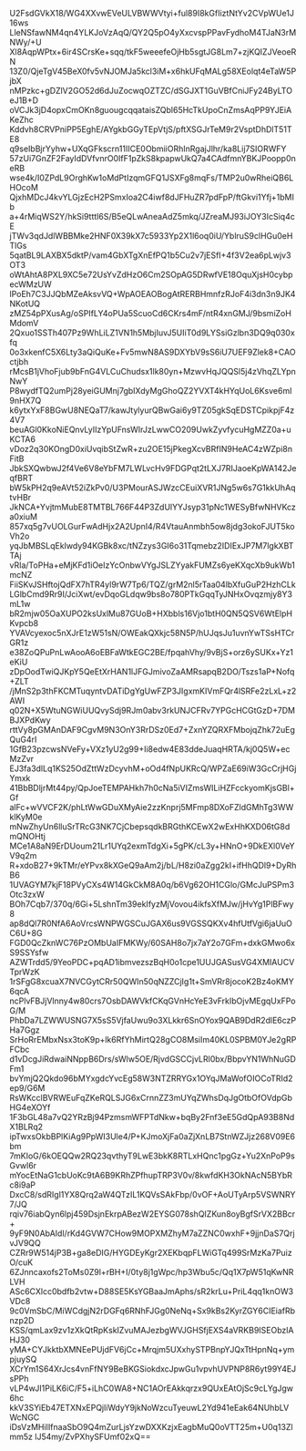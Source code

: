 U2FsdGVkX18/WG4XXvwEVeULVBWWVtyi+ful89I8kGfIiztNtYv2CVpWUe1J16ws
LleNSfawNM4qn4YLKJoVzAqQ/QY2Q5pO4yXxcvspPPavFydhoM4TJaN3rMNWy/+U
Xl8AqpWPtx+6ir4SCrsKe+sqq/tkF5weeefeOjHb5sgtJG8Lm7+zjKQIZJVeoeRN
13Z0/QjeTgV45BeX0fv5vNJOMJa5kcl3iM+x6hkUFqMALg58XEolqt4eTaW5PjbX
nMPzkc+gDZlV2GO52d6dJuZocwqOZTZC/dSGJXT1GuVBfCniJFy24ByLTOeJ1B+D
oVCJk3jD4opxCmOKn8guougcqqataisZQbl65HcTkUpoCnZmsAqPP9YJEiAKeZhc
Kddvh8CRVPniPP5EghE/AYgkbGGyTEpVtjS/pftXSGJrTeM9r2VsptDhDlT51TE8
q9seIbBjrYyhw+UXqGFkscrn11IICE0ObmiiORhInRgajJlhr/ka8Lij7SIORWFY
57zUi7GnZF2FayIdDVfvnrO0IfF1pZkS8kpapwUkQ7a4CAdfmnYBKJPoopp0neRB
wse4k/I0ZPdL9OrghKw1oMdPtIzqmGFQ1JSXFg8mqFs/TMP2u0wRheiQB6LHOcoM
QjxhMDcJ4kvYLGjzEcH2PSmxIoa2C4iwf8dJFHuZR7pdFpP/ftGkvi1Yfj+1bMIb
a+4rMiqWS2Y/hkSi9tttl6S/B5eQLwAneaAdZ5mkq/JZreaMJ93iJOY3IcSiq4cE
jTWv3qdJdlWBBMke2HNF0X39kX7c5933Yp2X1l6oq0iU/YblruS9clHGu0eHTlGs
5qatBL9LAXBX5dktP/vam4GbXTgXnEfPQ1b5Cu2v7jESfI+4f3V2ea6pLwjv3OT3
oWtAhtA8PXL9XC5e72UsYvZdHzO6Cm2SOpAG5DRwfVE18OquXjsH0cybpecWMzUW
lPoEh7C3JJQbMZeAksvVQ+WpAOEAOBogAtRERBHmnfzRJoF4i3dn3n9JK4NKotUQ
zMZ54pPXusAg/oSPIfLY4oPUa5ScuoCd6CKrs4mF/ntR4xnGMJ/9bsmiZoHMdomV
2Qxuo1SSTh407Pz9WhLiLZ1VN1h5MbjIuvJ5UIiT0d9LYSsiGzlbn3DQ9q030xfq
0o3xkenfC5X6Lty3aQiQuKe+Fv5mwN8AS9DXYbV9sS6iU7UEF9Zlek8+CAOctjbh
rMcsB1jVhoFjub9bFnG4VLCuChudsx1lk80yn+MzwvHqJQQSl5j4zVhqZLYpnNwY
P8wydfTQ2umPj28yeiGUMnj7gbIXdyMgGhoQZ2YVXT4kHYqUoL6Ksve6mI9nHX7Q
k6ytxYxF8BGwU8NEQaT7/kawJtylyurQBwGai6y9TZ05gkSqEDSTCpikpjF4z4V7
beuAGl0KkoNiEQnvLyIIzYpUFnsWIrJzLwwCO209UwkZyvfycuHgMZZ0a+uKCTA6
vDoz2q30KOngD0xiUvqibStZwR+zu2OE15jPkegXcvBRfIN9HeAC4zWZpi8nFitB
JbkSXQwbwJ2f4Ve6V8eYbFM7LWLvcHv9FDGPqt2tLXJ7RIJaoeKpWA142JeqfBRT
bW5kPH2q9eAVt52iZkPv0/U3PMourASJWzcCEuiXVR1JNg5w6s7G1kkUhAqtvHBr
JkNCA+YvjtmMubE8TMTBL766F44P3ZdUlYYJsyp31pNc1WESyBfwNHVKcza0xiuM
857xq5g7vUOLGurFwAdHjx2A2UpnI4/R4VtauAnmbh5ow8jdg3okoFJUT5koVh2o
yqJbMBSLqEkIwdy94KGBk8xc/tNZzys3GI6o31Tqmebz2IDIExJP7M7lgkXBTTAj
vRIa/ToPHa+eMjKFd1iOeIzYcOnbwVYgJSLZYyakFUMZs6yeKXqcXb9ukWb1mcNZ
FiiSKvJSHftojQdFX7hTR4yl9rW7Tp6/TQZ/grM2nl5rTaa04lbXfuGuP2HzhCLk
LGlbCmd9Rr9I/JciXwt/evDqoGLdqw9bs8o780PTkGqqTyJNHxOvqzmjy8Y3mL1w
bR2mjw05OaXUPO2ksUxlMu87GUoB+HXbbls16Vjo1btH0QN5QSV6WtElpHKvpcb8
YVAVcyexoc5nXJrE1zW51sN/OWEakQXkjc58N5P/hUJqsJu1uvnYwTSsHTCrGR1z
e38ZoQPuPnLwAooA6oEBFaWtkEGC2BE/fpqahVhy/9vBjS+orz6ySUKx+Yz1eKiU
zDpOodTwiQJKpY5QeEtXrHAN1lJFGJmivoZaAMRsapqB2DO/Tszs1aP+Nofq+ZLT
/jMnS2p3thFKCMTuqyntvDATiDgYgUwFZP3JIgxmKIVmFQr4lSRFe2zLxL+z2AWI
q02N+X5WtuNGWiUUQvySdj9RJm0abv3rkUNJCFRv7YPGcHCGtGzD+7DMBJXPdKwy
rttVy8pGMAnDAF9CgvM9N3OnY3RrDSz0Ed7+ZxnYZQRXFMbojqZhk72uEgQuG4rI
1GfB23pzcwsNVeFy+VXz1yU2g99+Ii8edw4E83ddeJuaqHRTA/kj0Q5W+ecMzZvr
EJ3fa3dlLq1KS25OdZttWzDcyvhM+oOd4fNpUKRcQ/WPZaE69iW3GcCrjHGjYmxk
41BbBDljrMt44py/QpJoeTEMPAHkh7h0cNa5iVIZmsWILiHZFcckyomKjsGBl+Gf
alFc+wVVCF2K/phLtWwGDuXMyAie2zzKnprj5MFmp8DXoFZldGMhTg3WWklKyM0e
mNwZhyUn6lluSrTRcG3NK7CjCbepsqdkBRGthKCEwX2wExHhKXD06tG8dmQNOHtj
MCe1A8aN9ErDUoum21Lr1UYq2exmTdgXi+5gPK/cL3y+HNnO+9DkEXl0VeYV9q2m
R+xdoB27+9kTMr/eYPvx8kXGeQ9aAm2j/bL/H8zi0aZgg2kI+ifHhQDl9+DyRhB6
1UVAGYM7kjF18PVyCXs4W14GkCkM8A0q/b6Vg62OH1CGlo/GMcJuPSPm3Otc3zxW
BOh7Cqb7/370q/6Gi+5LshnTm39ekIfyzMjVovou4ikfsXfMJw/jHvYg1PlBFwy8
ap8dQl7R0NfA6AoVrcsWNPWGSCuJGAX6us9VGSSQKXv4hfUtfVgi6jaUuOC6U+8G
FGD0QcZknWC76PzOMbUaIFMKWy/60SAH8o7jx7aY2o7GFm+dxkGMwo6xS9SSYsfw
AZWTrdd5/9YeoPDC+pqAD1ibmvezszBqH0o1cpe1UUJGASusVG4XMIAUCVTprWzK
1rSFgG8xcuaX7NVCGytCRr50QWIn50qNZZCjIg1t+SmVRr8jocoK2Bz4oKMY6qcA
ncPlvFBJjVlnny4w80crs7OsbDAWVkfCKqGVnHcYeE3vFrkIbOjvMEgqUxFPoG/M
PhbDa7LZWWUSNG7X5sS5VjfaUwu9o3XLkkr6SnOYox9QAB9DdR2dlE6czPHa7Ggz
SrHoRrEMbxNsx3toK9p+lk6RfYhMirtQ28gCO8MsiIm40KL0SPBM0YJe2gRPFCbc
d1vDcgJiRdwaiNNppB6Drs/sWlw5OE/RjvdGSCCjvLRl0bx/BbpvYN1WhNuGDFm1
bvYmjQ2Qkdo96bMYxgdcYvcEg58W3NTZRRYGx1OYqJMaWofOIOCoTRId2ep9/G6M
RsWKcclBVRWEuFqZKeRQLSJG6xCrnnZZ3mUYqZWhsDqJgOtbOfOVdpGbHG4eXOYf
1F3bGL48a7vQ2YRzBj94PzmsmWFPTdNkw+bqBy2Fnf3eE5GdQpA93B8NdX1BLRq2
ipTwxsOkbBPlKiAg9PpWI3Ule4/P+KJmoXjFa0aZjXnLB7StnWZJjz268V09E6bm
7mKIoG/6kOEQQw2RQ23qvthyT9LwE3bkK8RTLxHQnc1pgGz+Yu2XnPoP9sGvwl6r
mYocEtNaG1cbUoKc9tA6B9KRhZPfhupTRP3V0v/8kwfdKH3OkNAcN5BYbRc8i9aP
DxcC8/sdRIgl1YX8Qrq2aW4QTzIL1KQVsSAkFbp/0vOF+AoUTyArp5VSWNRY7/JQ
rqiv76iabQyn6lpj459DsjnEkrpABezW2EYSG078shQIZKun8oyBgfSrVX2BBcr+
9yF9N0AbAIdl/rKd4GVW7CHow9MOPXMZhyM7aZZNC0wxhF+9jjnDaS7QrjvJV9QQ
CZRr9W514jP3B+ga8eDIG/HYGDEyKgr2XEKbqpFLWiGTq499SrMzKa7PuizO/cuK
6ZJnncaxofs2ToMs0Z9l+rBH+I/0ty8j1gWpc/hp3Wbu5c/Qq1X7pW51qKwNRLVH
ASc6CXlcc0bdfb2vtw+D88SE5KsYGBaaJmAphs/sR2krLu+PriL4qq1knOW3VDc8
9c0VmSbC/MiWCdgjN2rDGFq6RNhFJGg0NeNq+Sx9kBs2KyrZGY6CIEiafRbnzp2D
KSS/qmLax9zv1zXkQtRpKskIZvuMAJezbgWVJGHSfjEXS4aVRKB9ISEObzlAHJ30
yMA+CYJkktbXMNEePUjdFV6jCc+Mrqjm5UXxhySTPBnpYJQxTtHpnNq+ympjuySQ
XCrYm1S64XrJcs4vnFfNY9BeBKGSiokdxcJpwGu1vpvhUVPNP8R6yt99Y4EJsPPh
vLP4wJI1PiLK6iC/F5+iLhC0WA8+NC1AOrEAkkqrzx9QUxEAtOjSc9cLYgJgw6hc
kkV3SYiEb47ETXNxEPQjliWdyY9jkNoWzcuTyeuwL2Yd941eEak64NUhbLVWcNGC
iDsVzMHiIIfnaaSbO9Q4mZurLjsYzwDXXKzjxEagbMuQ0oVTT25m+U0q13Zlmm5z
lJ54my/ZvPXhySFUmf02xQ==
